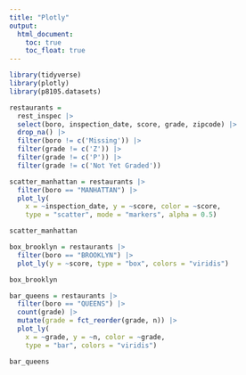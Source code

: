 ```yaml
---
title: "Plotly"
output: 
  html_document:
    toc: true
    toc_float: true
---
```


```r
library(tidyverse)
library(plotly)
library(p8105.datasets)
```


```r
restaurants =
  rest_inspec |> 
  select(boro, inspection_date, score, grade, zipcode) |> 
  drop_na() |> 
  filter(boro != c('Missing')) |> 
  filter(grade != c('Z')) |> 
  filter(grade != c('P')) |>
  filter(grade != c('Not Yet Graded'))
```

```r

scatter_manhattan = restaurants |> 
  filter(boro == "MANHATTAN") |> 
  plot_ly(
    x = ~inspection_date, y = ~score, color = ~score,
    type = "scatter", mode = "markers", alpha = 0.5)

scatter_manhattan

```

```r
box_brooklyn = restaurants |> 
  filter(boro == "BROOKLYN") |> 
  plot_ly(y = ~score, type = "box", colors = "viridis")

box_brooklyn
```

```r
bar_queens = restaurants |> 
  filter(boro == "QUEENS") |> 
  count(grade) |> 
  mutate(grade = fct_reorder(grade, n)) |> 
  plot_ly(
    x = ~grade, y = ~n, color = ~grade,
    type = "bar", colors = "viridis")

bar_queens
```




